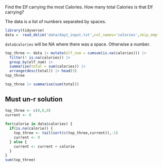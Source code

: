 Find the Elf carrying the most Calories. How many total Calories is that Elf carrying?

The data is a list of numbers separated by spaces.

```r
library(tidyverse)
data =  read_delim('data/day1_input.txt',col_names='calories',skip_empty_rows = FALSE, delim=" ")
```

`data$calories` will be NA where  there was a space.  Otherwise a number. 


```r
top_three <- data |> mutate(elf_num = cumsum(is.na(calories))) |> 
  filter(! is.na(calories)) |>
  group_by(elf_num) |>
  summarize(total = sum(calories)) |>
  arrange(desc(total)) |> head(3)
top_three
```
```r
top_three |> summarise(sum(total))
```

## Must un-r solution

```r
top_three <- c(0,0,0)
current <- 0
 
for(calorie in data$calories) {
  if(is.na(calorie)) {
    top_three <- tail(sort(c(top_three,current)),-1)
    current <- 0
  } else {
    current <- current + calorie
  }
}
sum(top_three)
```

